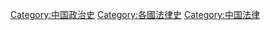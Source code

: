 {{Commonscat|Legal history of China}}

[[Category:中国政治史|Category:中国政治史]]
[[Category:各國法律史|Category:各國法律史]]
[[Category:中国法律|Category:中国法律]]